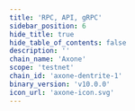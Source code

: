 ```yaml
---
title: 'RPC, API, gRPC'
sidebar_position: 6
hide_title: true
hide_table_of_contents: false
description: ''
chain_name: 'Axone'
scope: 'testnet'
chain_id: 'axone-dentrite-1'
binary_version: 'v10.0.0'
icon_url: 'axone-icon.svg'
---
```



<PageTitle
  iconUrl="img/axone-icon.svg"
  title="Axone Public Endpoints"
  chainId="axone-dentrite-1"
  version="v10.0.0"
/>

<Endpoints
  api="https://axone-t-api.noders.services"
  rpc="https://axone-t-rpc.noders.services"
  grpc="https://axone-t-grpc.noders.services:443"
  jsonRpc=""
/>
